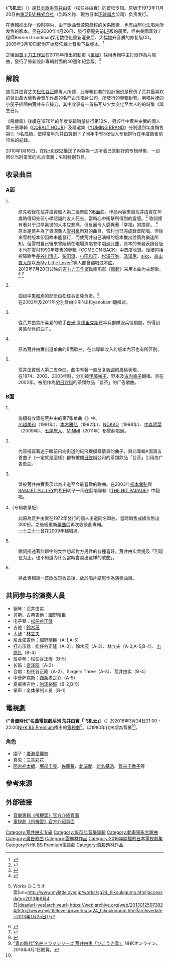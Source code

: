 {{noteTA
|G1=Ghibli
|1=zh-hans:吉米·亨德里克斯; zh-hant:吉米·罕醉克斯;
}}
{{Infobox album
| name       = {{lang|ja|ひこうき雲}}
| cover      = TOCT-10711.jpg
<!-- 未知參數 | cover size = 200px -->
| caption    = 荒井由實的专辑《飞机云》唱片封面
| type       = [[錄音室專輯|錄音室專輯]]
| artist     = [[荒井由实|荒井由实]]
| released   = 1973年11月20日
| recorded   = 
| genre      = [[J-POP|J-POP]]
| length     = 34分12秒
| label      = [[EMI音樂_(日本)|EXPRESS]]
| producer   = [[村井邦彦|村井邦彦]]
| reviews    = 
| chart_position = *週內銷售排行最高名次第9名（[[Oricon公信榜|Oricon]]）
| certification = 
| prev_title = 
| prev_year  = 
| next_title = [[MISSLIM|MISSLIM]]
| next_year  = 1974
| misc       = {{單曲
  | name          = 飛機雲
  | type          = 录音室专辑
  | single1       = {{nihongo|不用回覆|返事はいらない}}
  | single1date   = 1972年7月5日
  | single2       = {{nihongo|一定就是這樣|きっと言える}}
  | single2date   = 1973年11月5日
  }}{{Listen
  | filename    = Hikouki Kumo(JPop Sample).ogg
  | title       = 《飛機雲》
  | description = 專輯主打歌《飛機雲》音訊範本。
  }}
}}
{{Otheruses
|subject=音樂專輯
|other=其它相關含意
|飞机云 (消歧义)}}

《'''飞机云'''》（{{lang-ja|ひこうき雲}}）是[[日本|日本]][[歌手|歌手]][[松任谷由实|荒井由实]]（松任谷由實）的首张专辑。原版于1973年11月20日由[[EMI音樂_(日本)|東芝EMI株式会社]]（当時名称、現为日本[[環球音樂_(日本)|环球唱片]]公司）负责发行。

在專輯推出後一段时期内，由于歌曲音源[[原盘权|原盘权]]的关系因素，也有由[[阿尔法唱片|阿尔法唱片]]所发售的版本。另在2000年4月26日，發行搭配先前[[黑膠唱片|LP]]版的册页、经由美國音效工程師Bernie Grundman採用数位化重新灌录后、大幅提升音质的修复版CD。2005年3月10日起則开始發佈線上音樂下載版本。<ref>{{cite web|script-title=ja:ひこうき雲 - 松任谷由実オフィシャルサイト|url=http://yuming.co.jp/discography/album/original01/|accessdate=2013年6月4日|archiveurl=https://archive.today/20130702191743/http://yuming.co.jp/discography/album/original01/|archivedate=2013年7月2日|language=ja|dead-url=no}}</ref>

之後因[[吉卜力工作室|吉卜力工作室]]在2013年推出的動畫《[[風起|風起]]》採用專輯中主打歌作為片尾曲，發行了重新設計專輯封面的40週年紀念版。<ref>{{cite news|url=http://yuming.co.jp/information/2013/07/31/2123/|script-title=ja:ユーミン×スタジオジブリ 40周年記念盤「ひこうき雲/荒井由実」本日7月31日発売！|date=2013年7月31日|accessdate=2013年9月13日|language=ja|archiveurl=https://archive.today/20130913161058/http://yuming.co.jp/information/2013/07/31/2123/|archivedate=2013年9月13日|dead-url=no}}</ref> 

== 解說 ==
據荒井由實丈夫[[松任谷正隆|松任谷正隆]]等人所述，此專輯封套的設計据说是模仿了荒井最喜欢的曾出品大量教会音乐作品的名門古乐唱片公司、所發行的{{nihongo|《Archiv》|アルヒーフ}}專輯封套。另唱片裡的小册子插图由荒井亲自操刀，其中收录有一首描写从少女变化至大人的的詩集《誕生日》。

《飛機雲》後續在1976年的年度专辑销量排行第10名，另該年中荒井由實的個人第三張專輯《[[COBALT_HOUR|COBALT HOUR]]》及精選集《[[YUMING_BRAND|YUMING BRAND]]》分別達到年度銷售第2、5名成績，使得當年荒井由實創下了同年中有3张個人专辑排行在年度銷售前10名的紀錄。

2010年1月16日，在[[NHK衛星第2頻道|NHK-BS2]]播送了內容為一边听着已录制好的专辑母带、一边回忆当时录音的点点滴滴；名叫{{nihongo|《MASTER TAPE〜探索荒井由实的專輯「飛機雲」秘密〜》|MASTER TAPE〜荒井由実「ひこうき雲」の秘密を探る〜}}特别节目。

== 收录曲目 ==
=== A面 ===
1.{{nihongo|'''飞机云'''|ひこうき雲}}
:原先收錄在荒井由實個人第二張單曲{{nihongo|《一定會說出口》|きっと言える}}的[[A面與B面|B面]]曲。作品內容來自荒井由實在16歲時得知先前小學認識的友人死去、當時心中衝擊所得到的靈感。<ref>{{cite news |url=http://www.yomiuri.co.jp/entertainment/ghibli/ginterview/20130806-OYT8T00738.htm |script-title=ja:「ひこうき雲」は大切に封印してきた特別な曲 |publisher=[[讀賣新聞|讀賣新聞]] |date=2013年8月6日 |accessdate=2013年9月13日 |archiveurl=https://archive.today/20130913161037/http://www.yomiuri.co.jp/entertainment/ghibli/ginterview/20130806-OYT8T00738.htm |archivedate=2013年9月13日 |language=ja |dead-url=yes }}</ref> 歌詞裡有著对于过早离世的人本应悲痛、但反而令人感覺著「幸福」的描寫。 <ref>{{cite web|title=ユーミンの原点は『ひこうき雲』にあり|url=http://anngc.jp/archives/4023|accessdate=2013年6月4日|deadurl=yes|archiveurl=https://web.archive.org/web/20130729023639/http://anngc.jp/archives/4023|archivedate=2013年7月29日}}</ref>
:原本是荒井為了資深藝人[[雪村泉|雪村泉]]所寫的曲目，雪村也已完成錄音配唱，但後來雪村版本卻因故未能發行，而使荒井自己演唱的版本推出並廣為樂迷所知。但雪村自己後來曾陸續在現場演唱會中唱過此曲，原本的未發表錄音版本也在雪村1990年發售的專輯『COME ON BACK』中首度收錄。後續包括視障歌手[[長谷川清志|長谷川清志]]、[[柴田淳|柴田淳]]、[[小田和正|小田和正]]、[[松浦亚弥|松浦亚弥]]、[[泽知惠|泽知惠]]、[[aiko|aiko]]、[[森山直太朗|森山直太朗]]以及[[My_Little_Lover|My Little Lover]]<ref>{{cite web|title=My Little Lover {{!}} Works ひこうき雲|url=http://www.mylittlelover.jp/works/sg24_hikoukigumo.html|accessdate=2013年6月4日|deadurl=yes|archiveurl=https://web.archive.org/web/20130125073824/http://www.mylittlelover.jp/works/sg24_hikoukigumo.html|archivedate=2013年1月25日}}</ref>等人都曾翻唱过本曲。
:2013年7月20日公映的[[吉卜力工作室|吉卜力工作室]]动画电影《[[風起|風起]]》采用本曲为主題歌。 <ref>{{cite news|author=鲍文玉|title=宫崎骏将再推新作 主题曲为日本老歌《飞机云》|url=http://www.chinanews.com/yl/2012/12-11/4399508.shtml|accessdate=2013年6月4日|newspaper=中国新闻网|date=2012年12月11日|archiveurl=https://archive.today/20130628212357/http://www.chinanews.com/yl/2012/12-11/4399508.shtml|archivedate=2013年6月28日|dead-url=no}}</ref> <ref>{{cite news|script-title=ja:ジブリ新作、ユーミン名曲「ひこうき雲」提供へ|url=http://sankei.jp.msn.com/entertainments/news/121210/ent12121021050016-n1.htm|accessdate=2013年6月4日|newspaper=sanspo|date=2012年12月10日|deadurl=yes|archiveurl=https://web.archive.org/web/20121214070534/http://sankei.jp.msn.com/entertainments/news/121210/ent12121021050016-n1.htm|archivedate=2012年12月14日|language=ja}}</ref>

2.{{nihongo|'''多云的天空'''|曇り空}}
:曲目中[[和聲歌手|男和声]]的部份由松任谷正隆负责。<ref>{{cite web|script-title=ja:荒井由実の純音楽的考察 第2回「曇り空」|url=http://ameblo.jp/tachibana1/entry-11331397494.html|accessdate=2013年6月4日|archiveurl=https://archive.today/20130702164408/http://ameblo.jp/tachibana1/entry-11331397494.html|archivedate=2013年7月2日|language=ja|dead-url=no}}</ref>
:在2002年及2011年分別曾由KIRINJI和yanokami翻唱过。

3.{{nihongo|'''戀情的超級降落傘'''|恋のスーパー・パラシューター}}
:從荒井由實所喜爱的歌手[[吉米·亨德里克斯|吉米·亨德里克斯]]在伞兵部隊服兵役期間，所得到灵感创作的曲子。

4.{{nihongo|'''朝向大海和天空的光芒'''|空と海の輝きに向けて}}
:原為荒井由實出道单曲{{nihongo|《就這樣》|そのまま}}的B面歌曲，在此專輯收入的版本內容也有所区别。

5.{{nihongo|'''一定就是这样'''|きっと言える}}
:荒井由實個人第二支单曲，曲中有著一直反复[[转调|转调]]的風格表現。
:在1974、2002、2003年時，分別被[[伊藤咲子|伊藤咲子]]、野本{{lang|ja|かりあ}}及[[古内東子|古内東子]]翻唱。另在2002年，被用作為[[朝日饮料|朝日饮料]]的茶類飲品「旨茶」的广告歌曲。

=== B面 ===
1.{{nihongo|'''Velvet Easter'''|ベルベット・イースター}}
:後續有收錄在荒井由的第7张单曲《{{lang|ja|翳りゆく部屋}}》中。
:[[川越美和|川越美和]]（1991年）、[[本木雅弘|本木雅弘]]（1992年）、[[NOKKO|NOKKO]]（1998年）、[[中森明菜|中森明菜]]（2009年）、[[七尾旅人|七尾旅人]]、[[MINMI|MINMI]]（2011年）都曾翻唱過。

2.{{nihongo|'''纸飞机'''|紙ヒコーキ}}
:內容描寫著迷于眼前飛向街道的紙飛機模樣情景的曲子，與此專輯A面第五首曲子《一定就是這樣》都有被[[朝日飲料|朝日飲料]]公司的茶類飲品「旨茶」引用為广告歌曲。

3.{{nihongo|'''穿越雨中街道'''|雨の街を}}
:曾被荒井由實表示此為出道至今最喜歡的歌曲。在2003年[[松本孝弘|松本孝弘]]與[[RAMJET_PULLEY|RAMJET PULLEY]]的松田明子一同在翻唱專輯《[[THE_HIT_PARADE|THE HIT PARADE]]》中翻唱。

4.{{nihongo|'''不用回复'''|返事はいらない}}（专辑收录版）
:此原為荒井由實在1972年發行的個人出道同名單曲，當時銷售成績仅售出300份。之後經重新[[編曲|編曲]]后再次收录此專輯。
:[[一十三十一|一十三十一]]曾在2009年翻唱過。

5.{{nihongo|'''就这样'''|そのまま}}
:歌詞描述著無聊中的女性想起對方男性的各種喜好。荒井由实曾提及「到现在为止，也不知道为什么當時會寫出这样的歌曲」。

6.{{nihongo|'''飞机云'''|ひこうき雲}}
:將此專輯第一首歌改短收录後、放於唱片結尾作為演奏曲目。

== 共同参与的演奏人員 ==
* 钢琴：荒井由实
* 贝斯、古典吉他：[[細野晴臣|細野晴臣]]
* 电子琴：[[松任谷正隆|松任谷正隆]]
* 吉他：[[鈴木茂|鈴木茂]]
* 太鼓：[[林立夫|林立夫]]
* 尼龙弦吉他：細野晴臣（A-1,A-5）
* 打击乐器：松任谷正隆（A-3）、鈴木茂（A-3）、林立夫（A-3,A-5,B-4）、[[小原礼|小原礼]]（B-4）
* 班卓琴：松任谷正隆（B-5）
* 长笛：[[宫泽昭|宫泽昭]]（A-2）
* 合唱：松任谷正隆（A-2）、Singers Three（A-3）、荒井由实（B-4）
* 中音萨克斯：[[西条孝之介|西条孝之介]]（A-5）
* 夏威夷吉他：[[驹泽裕城|驹泽裕城]]（B-2,B-5）
* 掌声：全体录制人员（B-1）

== 電視劇 ==
《'''"青澀時代"名曲電視劇系列 荒井由實「飞机云」'''》（{{lang-ja|"青の時代"名曲ドラマシリーズ 荒井由実「ひこうき雲」}}）於2016年3月24日21:00 - 22:00[[NHK_BS_Premium|NHK BS Premium]]播出的[[電視劇|電視劇]]<ref name="nhkP3893">[http://www4.nhk.or.jp/P3893/ “青の時代”名曲ドラマシリーズ 荒井由実「ひこうき雲」] {{webarchive|url=https://web.archive.org/web/20160629162716/http://www4.nhk.or.jp/P3893/ |date=2016-06-29 }} NHKオンライン、2016年4月1日閲覧。</ref>。以1980年代末期為背景<ref name="nhkP3893"/>。

=== 角色 ===
*園子：[[廣瀨愛麗絲|廣瀨愛麗絲]]
*真央：[[三吉彩花|三吉彩花]]
*[[間宮祥太朗|間宮祥太朗]]、[[堀部圭亮|堀部圭亮]]、[[佐藤誓|佐藤誓]]、[[北浦愛|北浦愛]]、[[新名基浩|新名基浩]]、[[賀來千香子|賀來千香子]]等

== 參考來源 ==
{{Reflist}}

== 外部链接 ==
*[http://yuming.co.jp/discography/album/original01/ 音樂專輯《飛機雲》官方介紹頁面] 
*[https://web.archive.org/web/20160629162716/http://www4.nhk.or.jp/P3893/ 電視劇《飛機雲》官方介紹頁面] 
{{2016年日本時代電視劇}}
{{DEFAULTSORT:Hikoukikumo}}
[[Category:荒井由实专辑|Category:荒井由实专辑]]
[[Category:1973年音樂專輯|Category:1973年音樂專輯]]
[[Category:動畫電影主題曲|Category:動畫電影主題曲]]
[[Category:廣告歌曲|Category:廣告歌曲]]
[[Category:雲題材作品|Category:雲題材作品]]
[[Category:2016年開播的日本電視劇集|Category:2016年開播的日本電視劇集]]
[[Category:NHK_BS_Premium電視劇|Category:NHK BS Premium電視劇]]
[[Category:自殺題材作品|Category:自殺題材作品]]